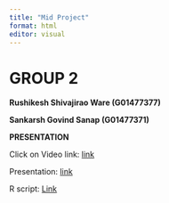 ```yaml
---
title: "Mid Project"
format: html
editor: visual
---
```


# **GROUP 2**

**Rushikesh Shivajirao Ware (G01477377)**

**Sankarsh Govind Sanap (G01477371)**

**PRESENTATION**

Click on Video link: [link](https://youtu.be/EXUwzDTRE8Y)

Presentation: [link](https://docs.google.com/presentation/d/1dDDvX0Tom2OBCriw2d0gH_3rew_ci3yQ6zOilEHeKG0/edit?usp=sharing)

R script: [Link](https://drive.google.com/file/d/154Tgqq9TEZ5Qd85WJ_oEKWGoizJ9cdKp/view?usp=sharing)

```{}
```
